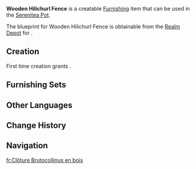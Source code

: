 {{Furnishing Infobox
|id             = 374103
|image          = Item Wooden Hilichurl Fence.png
|category       = Outdoor Furnishing
|subcategory    = Fence
|rarity         = 2
|adeptal_energy = 30
|load           = 65
|reduced_load   = 47
|description    = A hilichurl-style wooden fence made unusually sturdy by the use of large and heavy fir planks. The timber even seems to have been treated with some ancient lost art that allows them to ever so slightly withstand erosion by Pyro.
|blueprint      = [[Realm Depot]]
}}
'''Wooden Hilichurl Fence''' is a creatable [[Furnishing]] item that can be used in the [[Serenitea Pot]].

The blueprint for Wooden Hilichurl Fence is obtainable from the [[Realm Depot]] for {{Item|Realm Currency|24|x=80}}.

==Creation==
First time creation grants {{Item|Trust|24|x=30}}.
{{Recipe
|type = Creation
|time = 12h
|Fir Wood = 4
|sort = Fir Wood
}}

==Furnishing Sets==
{{Craft Usage}}

==Other Languages==
{{Other Languages|default_hidden = 1
|en      = Wooden Hilichurl Fence
|zhs     = 丘丘木制围栏
|zhs_rm  = Qiūqiū Mù-zhì Wéilán
|zht     = 丘丘木製圍欄
|zht_rm  = Qiūqiū Mù-zhì Wéilán
|ja      = ヒルチャールの木製柵
|ja_rm   = Hiruchaaru no Mokusei Saku
|ko      = 츄츄족 나무 울타리
|ko_rm   = 
|es      = Valla de madera de Hilichurls
|fr      = Clôture Brutocollinus en bois
|ru      = Деревянный забор хиличурлов
|th      = รั้วไม้ Hilichurl
|th_rm   = 
|vi      = Hàng Rào Gỗ Hilichurl
|de      = Hilichurl-Holzzaun
|id      = Pagar Kayu Hilichurl
|pt      = Cerca de Madeira de Hilichurls
}}

==Change History==
{{Change History|1.5}}

==Navigation==
{{Furnishing Navbox/Exterior|Outdoor Furnishing}}

[[fr:Clôture Brutocollinus en bois]]